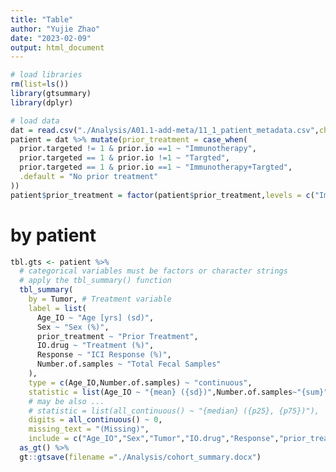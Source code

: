 ```yaml
---
title: "Table"
author: "Yujie Zhao"
date: "2023-02-09"
output: html_document
---
```


```r
# load libraries
rm(list=ls())
library(gtsummary)
library(dplyr)

```


```r
# load data
dat = read.csv("./Analysis/A01.1-add-meta/11_1_patient_metadata.csv",check.names = F)
patient = dat %>% mutate(prior_treatment = case_when(
  prior.targeted != 1 & prior.io ==1 ~ "Immunotherapy",
  prior.targeted == 1 & prior.io !=1 ~ "Targted",
  prior.targeted == 1 & prior.io ==1 ~ "Immunotherapy+Targted",
  .default = "No prior treatment"
))
patient$prior_treatment = factor(patient$prior_treatment,levels = c("Immunotherapy","Targted","Immunotherapy+Targted", "No prior treatment"))
```


# by patient 
```r
tbl.gts <- patient %>%
  # categorical variables must be factors or character strings
  # apply the tbl_summary() function
  tbl_summary(
    by = Tumor, # Treatment variable
    label = list(
      Age_IO ~ "Age [yrs] (sd)",
      Sex ~ "Sex (%)",
      prior_treatment ~ "Prior Treatment",
      IO.drug ~ "Treatment (%)",
      Response ~ "ICI Response (%)",
      Number.of.samples ~ "Total Fecal Samples"
    ),
    type = c(Age_IO,Number.of.samples) ~ "continuous",
    statistic = list(Age_IO ~ "{mean} ({sd})",Number.of.samples~"{sum}"),
    # may be also ...
    # statistic = list(all_continuous() ~ "{median} ({p25}, {p75})"),
    digits = all_continuous() ~ 0,
    missing_text = "(Missing)",
    include = c("Age_IO","Sex","Tumor","IO.drug","Response","prior_treatment","Number.of.samples"))%>%
  as_gt() %>%
  gt::gtsave(filename ="./Analysis/cohort_summary.docx")

```








